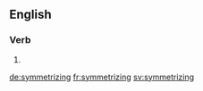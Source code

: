 
==English==

===Verb===
{{head|en|present participle}}

# {{present participle of|symmetrize|lang=en}}

[[de:symmetrizing]]
[[fr:symmetrizing]]
[[sv:symmetrizing]]